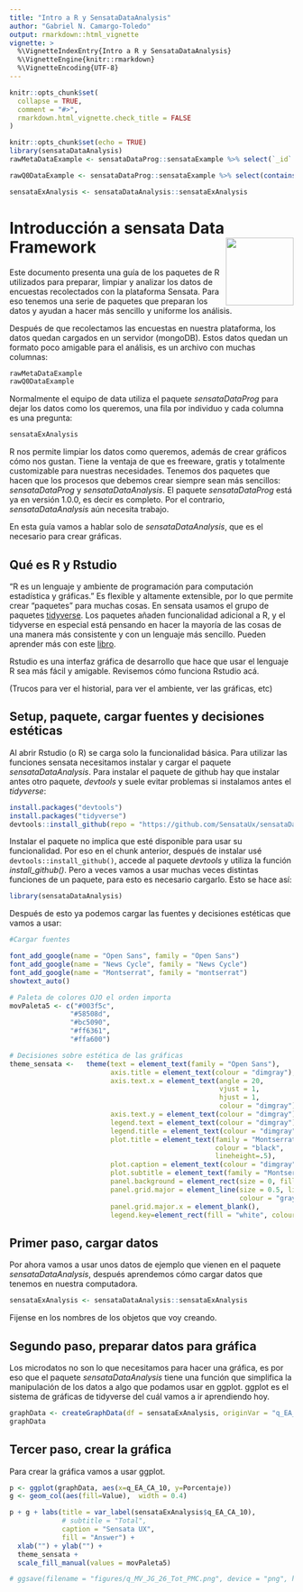 ```yaml
---
title: "Intro a R y SensataDataAnalysis"
author: "Gabriel N. Camargo-Toledo"
output: rmarkdown::html_vignette
vignette: >
  %\VignetteIndexEntry{Intro a R y SensataDataAnalysis}
  %\VignetteEngine{knitr::rmarkdown}
  %\VignetteEncoding{UTF-8}
---
```


```r
knitr::opts_chunk$set(
  collapse = TRUE,
  comment = "#>",
  rmarkdown.html_vignette.check_title = FALSE
)
```


```r
knitr::opts_chunk$set(echo = TRUE)
library(sensataDataAnalysis)
rawMetaDataExample <- sensataDataProg::sensataExample %>% select(`_id`:trialUser.userId) %>% head()

rawQ0DataExample <- sensataDataProg::sensataExample %>% select(contains(".q0.")) %>% head()

sensataExAnalysis <- sensataDataAnalysis::sensataExAnalysis
```

# Introducción a sensata Data Framework <img src="../figures/sensata-small-logo-512x512.png" align="right" width="120" />

Este documento presenta una guía de los paquetes de R utilizados para preparar, limpiar y analizar los datos de encuestas recolectados con la plataforma Sensata. Para eso tenemos una serie de paquetes que preparan los datos y ayudan a hacer más sencillo y uniforme los análisis.

Después de que recolectamos las encuestas en nuestra plataforma, los datos quedan cargados en un servidor (mongoDB). Estos datos quedan un formato poco amigable para el análisis, es un archivo con muchas columnas:

```r
rawMetaDataExample
rawQ0DataExample
```

Normalmente el equipo de data utiliza el paquete *sensataDataProg* para dejar los datos como los queremos, una fila por individuo y cada columna es una pregunta:

```r
sensataExAnalysis
```

R nos permite limpiar los datos como queremos, además de crear gráficos cómo nos gustan. Tiene la ventaja de que es freeware, gratis y totalmente customizable para nuestras necesidades. Tenemos dos paquetes que hacen que los procesos que debemos crear siempre sean más sencillos: *sensataDataProg* y *sensataDataAnalysis*. El paquete *sensataDataProg* está ya en versión 1.0.0, es decir es completo. Por el contrario, *sensataDataAnalysis* aún necesita trabajo. 


En esta guía vamos a hablar solo de *sensataDataAnalysis*, que es el necesario para crear gráficas.

## Qué es R y Rstudio

"R es un lenguaje y ambiente de programación para computación estadística y gráficas." Es flexible y altamente extensible, por lo que permite crear "paquetes" para muchas cosas. En sensata usamos el grupo de paquetes [tidyverse](https://www.tidyverse.org). Los paquetes añaden funcionalidad adicional a R, y el tidyverse en especial está pensando en hacer la mayoría de las cosas de una manera más consistente y con un lenguaje más sencillo. Pueden aprender más con este [libro](https://r4ds.had.co.nz/). 

Rstudio es una interfaz gráfica de desarrollo que hace que usar el lenguaje R sea más fácil y amigable. Revisemos cómo funciona Rstudio acá.

(Trucos para ver el historial, para ver el ambiente, ver las gráficas, etc)

## Setup, paquete, cargar fuentes y decisiones estéticas

Al abrir Rstudio (o R) se carga solo la funcionalidad básica. Para utilizar las funciones sensata necesitamos instalar y cargar el paquete *sensataDataAnalysis*. Para instalar el paquete de github hay que instalar antes otro paquete, *devtools* y suele evitar problemas si instalamos antes el *tidyverse*:

```r
install.packages("devtools")
install.packages("tidyverse")
devtools::install_github(repo = "https://github.com/SensataUx/sensataDataAnalysis", ref = "main")
```

Instalar el paquete no implica que esté disponible para usar su funcionalidad. Por eso en el chunk anterior, después de instalar usé `devtools::install_github()`, accede al paquete *devtools* y utiliza la función *install_github()*. Pero a veces vamos a usar muchas veces distintas funciones de un paquete, para esto es necesario cargarlo. Esto se hace así:

```r
library(sensataDataAnalysis)
```

Después de esto ya podemos cargar las fuentes y decisiones estéticas que vamos a usar:

```r
#Cargar fuentes

font_add_google(name = "Open Sans", family = "Open Sans")
font_add_google(name = "News Cycle", family = "News Cycle")
font_add_google(name = "Montserrat", family = "montserrat")
showtext_auto()

# Paleta de colores OJO el orden importa
movPaleta5 <- c("#003f5c",
               "#58508d",
               "#bc5090",
               "#ff6361",
               "#ffa600")

# Decisiones sobre estética de las gráficas
theme_sensata <-   theme(text = element_text(family = "Open Sans"),
                         axis.title = element_text(colour = "dimgray"),
                         axis.text.x = element_text(angle = 20,
                                                    vjust = 1,
                                                    hjust = 1,
                                                    colour = "dimgray"),
                         axis.text.y = element_text(colour = "dimgray"),
                         legend.text = element_text(colour = "dimgray"),
                         legend.title = element_text(colour = "dimgray"),
                         plot.title = element_text(family = "Montserrat", 
                                                   colour = "black", 
                                                   lineheight=.5),
                         plot.caption = element_text(colour = "dimgray"),
                         plot.subtitle = element_text(family = "Montserrat"),
                         panel.background = element_rect(size = 0, fill = "white"),
                         panel.grid.major = element_line(size = 0.5, linetype = 'solid',
                                                         colour = "gray85"),
                         panel.grid.major.x = element_blank(),
                         legend.key=element_rect(fill = "white", colour = "white"))

```



## Primer paso, cargar datos

Por ahora vamos a usar unos datos de ejemplo que vienen en el paquete *sensataDataAnalysis*, después aprendemos cómo cargar datos que tenemos en nuestra computadora. 

```r
sensataExAnalysis <- sensataDataAnalysis::sensataExAnalysis
```
 
 Fijense en los nombres de los objetos que voy creando. 

## Segundo paso, preparar datos para gráfica

Los microdatos no son lo que necesitamos para hacer una gráfica, es por eso que el paquete *sensataDataAnalysis* tiene una función que simplifica la manipulación de los datos a algo que podamos usar en ggplot. ggplot es el sistema de gráficas de tidyverse del cuál vamos a ir aprendiendo hoy. 

```r
graphData <- createGraphData(df = sensataExAnalysis, originVar = "q_EA_IN_03", groupVar = "q_EA_CA_10")
graphData
```

## Tercer paso, crear la gráfica

Para crear la gráfica vamos a usar ggplot. 


```r
p <- ggplot(graphData, aes(x=q_EA_CA_10, y=Porcentaje)) 
g <- geom_col(aes(fill=Value),  width = 0.4)

p + g + labs(title = var_label(sensataExAnalysis$q_EA_CA_10),
             # subtitle = "Total",
             caption = "Sensata UX",
             fill = "Answer") + 
  xlab("") + ylab("") +
  theme_sensata +
  scale_fill_manual(values = movPaleta5)

# ggsave(filename = "figures/q_MV_JG_26_Tot_PMC.png", device = "png", height = 7, width = 14, units = "cm")
```
